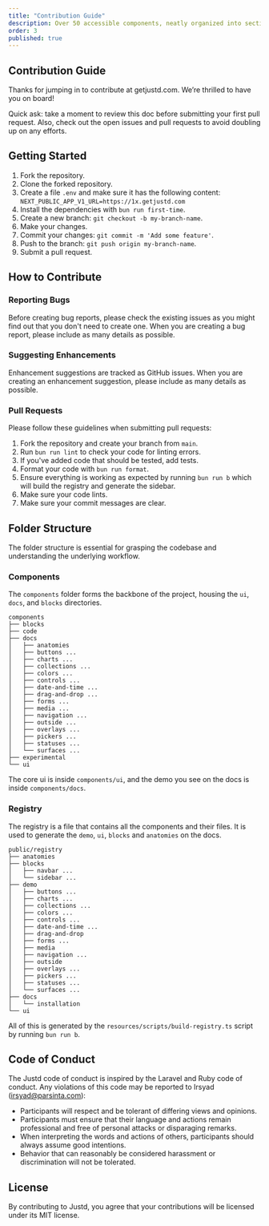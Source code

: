 ```yaml
---
title: "Contribution Guide"
description: Over 50 accessible components, neatly organized into sections, ensuring usability and ease of access for everyone. Perfect for a range of applications and users.
order: 3
published: true
---
```


## Contribution Guide

Thanks for jumping in to contribute at getjustd.com. We’re thrilled to have you on board!

Quick ask: take a moment to review this doc before submitting your first pull request. Also, check out the open issues and pull requests to avoid doubling up on any efforts.

## Getting Started

1. Fork the repository.
2. Clone the forked repository.
3. Create a file `.env` and make sure it has the following content: `NEXT_PUBLIC_APP_V1_URL=https://1x.getjustd.com`
4. Install the dependencies with `bun run first-time`.
5. Create a new branch: `git checkout -b my-branch-name`.
6. Make your changes.
7. Commit your changes: `git commit -m 'Add some feature'`.
8. Push to the branch: `git push origin my-branch-name`.
9. Submit a pull request.

## How to Contribute

### Reporting Bugs

Before creating bug reports, please check the existing issues as you might find out that you don't need to create one. When you are creating a bug report, please include as many details as possible.

### Suggesting Enhancements

Enhancement suggestions are tracked as GitHub issues. When you are creating an enhancement suggestion, please include as many details as possible.

### Pull Requests

Please follow these guidelines when submitting pull requests:

1. Fork the repository and create your branch from `main`.
2. Run `bun run lint` to check your code for linting errors.
3. If you've added code that should be tested, add tests.
4. Format your code with `bun run format`.
5. Ensure everything is working as expected by running `bun run b` which will build the registry and generate the sidebar.
6. Make sure your code lints.
7. Make sure your commit messages are clear.

## Folder Structure

The folder structure is essential for grasping the codebase and understanding the underlying workflow.

### Components
The `components` folder forms the backbone of the project, housing the `ui`, `docs`, and `blocks` directories.
```
components
├── blocks
├── code
├── docs
│   ├── anatomies
│   ├── buttons ...
│   ├── charts ...
│   ├── collections ...
│   ├── colors ...
│   ├── controls ...
│   ├── date-and-time ...
│   ├── drag-and-drop ...
│   ├── forms ...
│   ├── media ...
│   ├── navigation ...
│   ├── outside ...
│   ├── overlays ...
│   ├── pickers ...
│   ├── statuses ...
│   └── surfaces ...
├── experimental
└── ui
```
The core ui is inside `components/ui`, and the demo you see on the docs is inside `components/docs`.

### Registry
The registry is a file that contains all the components and their files. It is used to generate the `demo`, `ui`, `blocks` and `anatomies` on the docs.
```
public/registry
├── anatomies
├── blocks
│   ├── navbar ...
│   └── sidebar ...
├── demo
│   ├── buttons ...
│   ├── charts ...
│   ├── collections ...
│   ├── colors ...
│   ├── controls ...
│   ├── date-and-time ...
│   ├── drag-and-drop
│   ├── forms ...
│   ├── media
│   ├── navigation ...
│   ├── outside
│   ├── overlays ...
│   ├── pickers ...
│   ├── statuses ...
│   └── surfaces ...
├── docs
│   └── installation
└── ui
```

All of this is generated by the `resources/scripts/build-registry.ts` script by running `bun run b`.

## Code of Conduct

The Justd code of conduct is inspired by the Laravel and Ruby code of conduct. Any violations of this code may be reported to Irsyad (irsyad@parsinta.com):

- Participants will respect and be tolerant of differing views and opinions.
- Participants must ensure that their language and actions remain professional and free of personal attacks or disparaging remarks.
- When interpreting the words and actions of others, participants should always assume good intentions.
- Behavior that can reasonably be considered harassment or discrimination will not be tolerated.

## License

By contributing to Justd, you agree that your contributions will be licensed under its MIT license.
